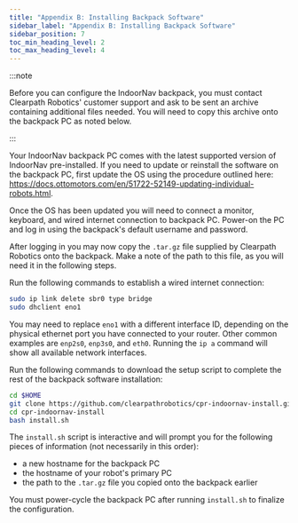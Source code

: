 ```yaml
---
title: "Appendix B: Installing Backpack Software"
sidebar_label: "Appendix B: Installing Backpack Software"
sidebar_position: 7
toc_min_heading_level: 2
toc_max_heading_level: 4
---
```


:::note

Before you can configure the IndoorNav backpack, you must contact
Clearpath Robotics' customer support and ask to be sent an archive
containing additional files needed. You will need to copy this archive
onto the backpack PC as noted below.

:::

Your IndoorNav backpack PC comes with the latest supported version of
IndoorNav pre-installed. If you need to update or reinstall the software
on the backpack PC, first update the OS using the procedure outlined
here: <https://docs.ottomotors.com/en/51722-52149-updating-individual-robots.html>.

Once the OS has been updated you will need to connect a monitor,
keyboard, and wired internet connection to backpack PC. Power-on the PC
and log in using the backpack's default username and password.

After logging in you may now copy the `.tar.gz` file supplied by
Clearpath Robotics onto the backpack. Make a note of the path to this
file, as you will need it in the following steps.

Run the following commands to establish a wired internet connection:

```bash
sudo ip link delete sbr0 type bridge
sudo dhclient eno1
```

You may need to replace `eno1` with a different interface ID, depending
on the physical ethernet port you have connected to your router. Other
common examples are `enp2s0`, `enp3s0`, and `eth0`. Running the `ip a`
command will show all available network interfaces.

Run the following commands to download the setup script to complete the
rest of the backpack software installation:

```bash
cd $HOME
git clone https://github.com/clearpathrobotics/cpr-indoornav-install.git
cd cpr-indoornav-install
bash install.sh
```

The `install.sh` script is interactive and will prompt you for the
following pieces of information (not necessarily in this order):

- a new hostname for the backpack PC
- the hostname of your robot's primary PC
- the path to the `.tar.gz` file you copied onto the backpack earlier

You must power-cycle the backpack PC after running
`install.sh` to finalize the configuration.
